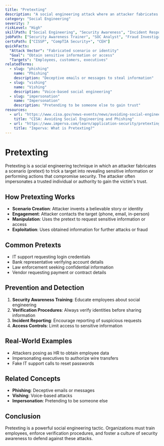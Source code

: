 ```yaml
---
title: "Pretexting"
description: "A social engineering attack where an attacker fabricates a scenario (pretext) to trick a target into revealing sensitive information."
category: "Social Engineering"
severity: 7
riskLevel: "High"
skillPath: ["Social Engineering", "Security Awareness", "Incident Response"]
jobPath: ["Security Awareness Trainer", "SOC Analyst", "Fraud Investigator"]
certsPath: ["CISSP", "CompTIA Security+", "CEH"]
quickFacts:
  "Attack Vector": "Fabricated scenario or identity"
  "Goal": "Obtain sensitive information or access"
  "Targets": "Employees, customers, executives"
relatedTerms:
  - slug: "phishing"
    name: "Phishing"
    description: "Deceptive emails or messages to steal information"
  - slug: "vishing"
    name: "Vishing"
    description: "Voice-based social engineering"
  - slug: "impersonation"
    name: "Impersonation"
    description: "Pretending to be someone else to gain trust"
resources:
  - url: "https://www.cisa.gov/news-events/news/avoiding-social-engineering-and-phishing-attacks"
    title: "CISA: Avoiding Social Engineering and Phishing"
  - url: "https://www.imperva.com/learn/application-security/pretexting/"
    title: "Imperva: What is Pretexting?"
---
```


# Pretexting

Pretexting is a social engineering technique in which an attacker fabricates a scenario (pretext) to trick a target into revealing sensitive information or performing actions that compromise security. The attacker often impersonates a trusted individual or authority to gain the victim's trust.

## How Pretexting Works
- **Scenario Creation**: Attacker invents a believable story or identity
- **Engagement**: Attacker contacts the target (phone, email, in-person)
- **Manipulation**: Uses the pretext to request sensitive information or access
- **Exploitation**: Uses obtained information for further attacks or fraud

## Common Pretexts
- IT support requesting login credentials
- Bank representative verifying account details
- Law enforcement seeking confidential information
- Vendor requesting payment or contract details

## Prevention and Detection
1. **Security Awareness Training**: Educate employees about social engineering
2. **Verification Procedures**: Always verify identities before sharing information
3. **Incident Reporting**: Encourage reporting of suspicious requests
4. **Access Controls**: Limit access to sensitive information

## Real-World Examples
- Attackers posing as HR to obtain employee data
- Impersonating executives to authorize wire transfers
- Fake IT support calls to reset passwords

## Related Concepts
- **Phishing**: Deceptive emails or messages
- **Vishing**: Voice-based attacks
- **Impersonation**: Pretending to be someone else

## Conclusion

Pretexting is a powerful social engineering tactic. Organizations must train employees, enforce verification procedures, and foster a culture of security awareness to defend against these attacks. 